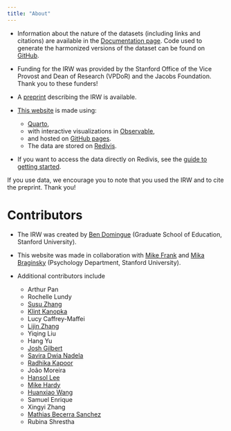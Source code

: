 ```yaml
---
title: "About"
---
```


* Information about the nature of the datasets (including links and citations) are available in the [Documentation page](docs.qmd). Code used to generate the harmonized versions of the dataset can be found on [GitHub](https://github.com/ben-domingue/irw).

* Funding for the IRW was provided by the Stanford Office of the Vice Provost and Dean of Research (VPDoR) and the Jacobs Foundation. Thank you to these funders!

* A [preprint](https://osf.io/preprints/psyarxiv/7bd54/) describing the IRW is available.

* [This website](https://github.com/langcog/irw_site) is made using:
  + [Quarto](https://quarto.org/),
  + with interactive visualizations in [Observable](https://observablehq.com/),
  + and hosted on [GitHub pages](https://docs.github.com/en/pages/getting-started-with-github-pages/about-github-pages).
  + The data are stored on [Redivis](https://redivis.com/).

* If you want to access the data directly on Redivis, see the [guide to getting started](https://docs.redivis.com/guides/getting-started).


If you use data, we encourage you to note that you used the IRW and to cite the preprint. Thank you!

# Contributors

* The IRW was created by [Ben Domingue](https://profiles.stanford.edu/benjamin-domingue) (Graduate School of Education, Stanford University). 


* This website was made in collaboration with [Mike Frank](http://web.stanford.edu/~mcfrank/) and [Mika Braginsky](https://mikabr.io/) (Psychology Department, Stanford University).


* Additional contributors include 

  + Arthur Pan
  + Rochelle Lundy
  + [Susu Zhang](https://psychology.illinois.edu/directory/profile/szhan105)
  + [Klint Kanopka](https://klintkanopka.com)
  + Lucy Caffrey-Maffei
  + [Lijin Zhang](https://lijinzhang.com/)
  + Yiqing Liu
  + Hang Yu
  + [Josh Gilbert](https://scholar.google.com/citations?user=OCdG4IgAAAAJ&hl=en)
  + [Savira Dwia Nadela](https://www.linkedin.com/in/saviranadela/)
  + [Radhika Kapoor](https://scholar.google.com/citations?user=rpM1LoEAAAAJ&hl=en&oi=ao)
  + João Moreira
  + [Hansol Lee](https://scholar.google.com/citations?user=vmcet8AAAAAJ&hl=en)
  + [Mike Hardy](https://www.linkedin.com/in/michael-hardy-education/)
  + [Huanxiao Wang](https://whxiao210.github.io/)
  + Samuel Enrique
  + Xingyi Zhang
  + [Mathias Becerra Sanchez](https://www.linkedin.com/in/mathbecsan/)
  + Rubina Shrestha
